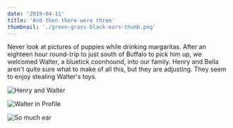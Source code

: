 ```yaml
---
date: '2019-04-11'
title: 'And then there were three'
thumbnail: './green-grass-black-ears-thumb.png'
---
```


Never look at pictures of puppies while drinking margaritas. After an eighteen hour round-trip to just south of Buffalo to pick him up, we welcomed Walter, a bluetick coonhound, into our family. Henry and Bella aren't quite sure what to make of all this, but they are adjusting. They seem to enjoy stealing Walter's toys.

![Henry and Walter](henry-and-walter.jpg)

![Walter in Profile](walter-in-profile.jpg)

![So much ear](green-grass-black-ears.jpg)

